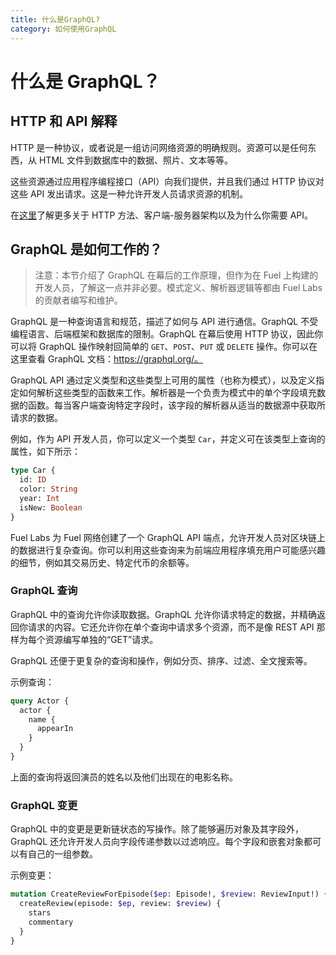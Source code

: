 ```yaml
---
title: 什么是GraphQL?
category: 如何使用GraphQL
---
```

# 什么是 GraphQL？

## HTTP 和 API 解释

HTTP 是一种协议，或者说是一组访问网络资源的明确规则。资源可以是任何东西，从 HTML 文件到数据库中的数据、照片、文本等等。

这些资源通过应用程序编程接口（API）向我们提供，并且我们通过 HTTP 协议对这些 API 发出请求。这是一种允许开发人员请求资源的机制。

在[这里](https://www.freecodecamp.org/news/http-request-methods-explained/)了解更多关于 HTTP 方法、客户端-服务器架构以及为什么你需要 API。

## GraphQL 是如何工作的？

> 注意：本节介绍了 GraphQL 在幕后的工作原理，但作为在 Fuel 上构建的开发人员，了解这一点并非必要。模式定义、解析器逻辑等都由 Fuel Labs 的贡献者编写和维护。

GraphQL 是一种查询语言和规范，描述了如何与 API 进行通信。GraphQL 不受编程语言、后端框架和数据库的限制。GraphQL 在幕后使用 HTTP 协议，因此你可以将 GraphQL 操作映射回简单的 `GET`、`POST`、`PUT` 或 `DELETE` 操作。你可以在这里查看 GraphQL 文档：https://graphql.org/。

GraphQL API 通过定义类型和这些类型上可用的属性（也称为模式），以及定义指定如何解析这些类型的函数来工作。解析器是一个负责为模式中的单个字段填充数据的函数。每当客户端查询特定字段时，该字段的解析器从适当的数据源中获取所请求的数据。

例如，作为 API 开发人员，你可以定义一个类型 `Car`，并定义可在该类型上查询的属性，如下所示：

```graphql
type Car {
  id: ID
  color: String
  year: Int
  isNew: Boolean
}
```

Fuel Labs 为 Fuel 网络创建了一个 GraphQL API 端点，允许开发人员对区块链上的数据进行复杂查询。你可以利用这些查询来为前端应用程序填充用户可能感兴趣的细节，例如其交易历史、特定代币的余额等。

### GraphQL 查询

GraphQL 中的查询允许你读取数据。GraphQL 允许你请求特定的数据，并精确返回你请求的内容。它还允许你在单个查询中请求多个资源，而不是像 REST API 那样为每个资源编写单独的“GET”请求。

GraphQL 还便于更复杂的查询和操作，例如分页、排序、过滤、全文搜索等。

示例查询：

```graphql
query Actor {
  actor {
    name {
      appearIn
    }
  }
}
```

上面的查询将返回演员的姓名以及他们出现在的电影名称。

### GraphQL 变更

GraphQL 中的变更是更新链状态的写操作。除了能够遍历对象及其字段外，GraphQL 还允许开发人员向字段传递参数以过滤响应。每个字段和嵌套对象都可以有自己的一组参数。

示例变更：


```graphql
mutation CreateReviewForEpisode($ep: Episode!, $review: ReviewInput!) {
  createReview(episode: $ep, review: $review) {
    stars
    commentary
  }
}
```
